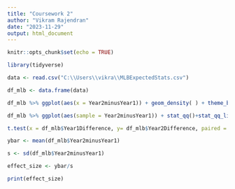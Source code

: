 ```yaml
---
title: "Coursework 2"
author: "Vikram Rajendran"
date: "2023-11-29"
output: html_document
---
```


```r
knitr::opts_chunk$set(echo = TRUE)
```

```r

library(tidyverse)

data <- read.csv("C:\\Users\\vikra\\MLBExpectedStats.csv")

df_mlb <- data.frame(data)

```



```r

df_mlb %>% ggplot(aes(x = Year2minusYear1)) + geom_density( ) + theme_bw() + labs (x = "Difference between Year 1 and Year 2 Difference from Expected Performance", y = "density")

```
```r
df_mlb %>% ggplot(aes(sample = Year2minusYear1)) + stat_qq()+stat_qq_line(color = "blue") + theme_bw()

```
```r

t.test(x = df_mlb$Year1Difference, y= df_mlb$Year2Difference, paired = TRUE)

```
```r

ybar <- mean(df_mlb$Year2minusYear1)

s <- sd(df_mlb$Year2minusYear1)

effect_size <- ybar/s

print(effect_size)

```